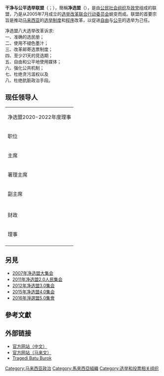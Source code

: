 {{noteTA
|G1=Melayu
}}
{{Infobox Organization
|name=乾淨與公平選舉聯盟<br>Gabungan Pilihanraya Bersih dan Adil
|image        = Bersih 2.0 logo.png
|image size   = 220px
|caption      = 净选盟2.0標誌
|motto        =
|headquarters = 
|location     = {{MYS}}
|membership   = 
|general      =
|leader_title = 共同主席
|leader_name  = [[拿督|拿督]][[安美嘉|安美嘉]]
|leader_title2 = 共同主席
|leader_name2 = [[拿督|拿督]][[沙末赛益|沙末赛益]]
|formation    = 2006年11月23日<ref name="formation">{{cite web |url=http://bersih.org/?page_id=4109 |title=About Bersih 2.0 |publisher=bersih.org |date=26 June 2011 |accessdate=25 April 2012 |deadurl=yes |archiveurl=https://web.archive.org/web/20120226085212/http://bersih.org/?page_id=4109 |archivedate=2012年2月26日 }}</ref>
|website      = http://bersih.org/
}}
'''干净与公平选举联盟'''（{{lang-ms|Gabungan Pilihanraya Bersih dan Adil}}；{{lang-en|Coalition for Clean and Fair Elections}}），簡稱'''净选盟'''（{{lang|ms|BERSIH}}），是由[[公民|公民]][[社会组织|社会组织]]及[[政党|政党]]组成的联盟，乃是从2005年7月成立的[[选举改革联合行动委员会|选举改革联合行动委员会]]蜕变而成。联盟的首要宗旨是推动[[马来西亚|马来西亚]]的[[选举制度|选举制度]]和[[程序|程序]]改革，以促进[[自由|自由]]与[[公平|公平]]的选举为己任。

净选盟八大选举改革诉求:<br />
一、准确的选民册；<br />
二、使用不褪色墨汁；<br />
三、改革邮寄选票制度；<br />
四、至少21天的竞选期；<br />
五、自由和公平地使用媒体；<br />
六、强化公共机制；<br />
七、杜绝贪污滥权以及<br />
八、杜绝肮脏政治手段。

== 现任领导人 ==
{| class="wikitable"
| colspan="2" |<center>净选盟2020-2022年度理事</center>
|-
|职位
|名字
|-
|主席
|范平东
|-
|署理主席
|阿都哈林
|-
|副主席
|张章如
|-
|
|毕华丽佐曼
|-
|财政
|饶兆颖
|-
|理事
|艾力士强森
|-
|
|阿克马希山
|}

==另見==
*[[2007年净选盟大集会|2007年净选盟大集会]]
*[[2011年净选盟2.0人民集会|2011年净选盟2.0人民集会]]
*[[2012年净选盟3.0集会|2012年净选盟3.0集会]]
*[[净选盟4.0集会|2015年净选盟4.0集会]]
*[[淨選盟5.0集會|2016年淨選盟5.0集會]]

==參考文獻==
{{reflist}}
==外部链接==
*[https://web.archive.org/web/20071108211820/http://cn.bersih.org/ 官方网站（中文）]
*[https://web.archive.org/web/20071109193152/http://bm.bersih.org/ 官方网站（马来文）]
*[https://web.archive.org/web/20080526221746/http://tragedibatuburok.blogspot.com/ Tragedi Batu Burok]
{{Election-stub}}

[[Category:马来西亚政治|Category:马来西亚政治]]
[[Category:馬來西亞組織|Category:馬來西亞組織]]
[[Category:选举和投票相关组织|Category:选举和投票相关组织]]
